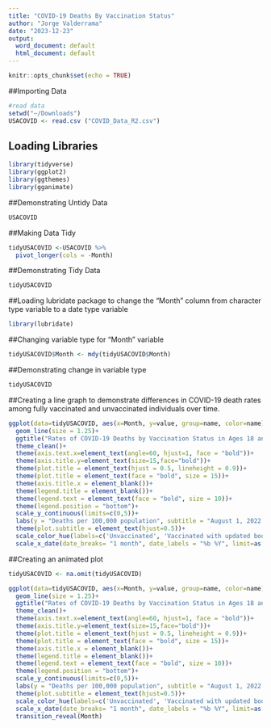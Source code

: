 ```yaml
---
title: "COVID-19 Deaths By Vaccination Status"
author: "Jorge Valderrama"
date: "2023-12-23"
output:
  word_document: default
  html_document: default
---
```


```r
knitr::opts_chunk$set(echo = TRUE)
```

##Importing Data
```r
#read data
setwd("~/Downloads")
USACOVID <- read.csv ("COVID_Data_R2.csv")

```
## Loading Libraries
```r
library(tidyverse)
library(ggplot2)
library(ggthemes)
library(gganimate)

```
##Demonstrating Untidy Data
```r
USACOVID
```
##Making Data Tidy
```r
tidyUSACOVID <-USACOVID %>% 
  pivot_longer(cols = -Month)

```
##Demonstrating Tidy Data
```r
tidyUSACOVID
```
##Loading lubridate package to change the “Month” column from character type variable to a date type variable
```r
library(lubridate)
```
##Changing variable type for “Month” variable
```r
tidyUSACOVID$Month <- mdy(tidyUSACOVID$Month)
```
##Demonstrating change in variable type
```r
tidyUSACOVID
```
##Creating a line graph to demonstrate differences in COVID-19 death rates among fully vaccinated and unvaccinated individuals over time.
```r
ggplot(data=tidyUSACOVID, aes(x=Month, y=value, group=name, color=name))+
  geom_line(size = 1.25)+
  ggtitle("Rates of COVID-19 Deaths by Vaccination Status in Ages 18 and Older")+
  theme_clean()+
  theme(axis.text.x=element_text(angle=60, hjust=1, face = "bold"))+
  theme(axis.title.y=element_text(size=15,face="bold"))+
  theme(plot.title = element_text(hjust = 0.5, lineheight = 0.9))+
  theme(plot.title = element_text(face = "bold", size = 15))+
  theme(axis.title.x = element_blank())+
  theme(legend.title = element_blank())+
  theme(legend.text = element_text(face = "bold", size = 10))+
  theme(legend.position = "bottom")+
  scale_y_continuous(limits=c(0,5))+
  labs(y = "Deaths per 100,000 population", subtitle = "August 1, 2022 - March 26, 2023 (23 U.S. Jurisdictions)")+
  theme(plot.subtitle = element_text(hjust=0.5))+
  scale_color_hue(labels=c('Unvaccinated', 'Vaccinated with updated booster', 'Vaccinated without updated booster'))+
  scale_x_date(date_breaks= "1 month", date_labels = "%b %Y", limit=as.Date(c('2022-08-01', '2023-03-26')), expand=c(0,0))

```
##Creating an animated plot
```r
tidyUSACOVID <- na.omit(tidyUSACOVID)

ggplot(data=tidyUSACOVID, aes(x=Month, y=value, group=name, color=name))+
  geom_line(size = 1.25)+
  ggtitle("Rates of COVID-19 Deaths by Vaccination Status in Ages 18 and Older")+
  theme_clean()+
  theme(axis.text.x=element_text(angle=60, hjust=1, face = "bold"))+
  theme(axis.title.y=element_text(size=15,face="bold"))+
  theme(plot.title = element_text(hjust = 0.5, lineheight = 0.9))+
  theme(plot.title = element_text(face = "bold", size = 15))+
  theme(axis.title.x = element_blank())+
  theme(legend.title = element_blank())+
  theme(legend.text = element_text(face = "bold", size = 10))+
  theme(legend.position = "bottom")+
  scale_y_continuous(limits=c(0,5))+
  labs(y = "Deaths per 100,000 population", subtitle = "August 1, 2022 - March 26, 2023 (23 U.S. Jurisdictions)")+
  theme(plot.subtitle = element_text(hjust=0.5))+
  scale_color_hue(labels=c('Unvaccinated', 'Vaccinated with updated booster', 'Vaccinated without updated booster'))+
  scale_x_date(date_breaks= "1 month", date_labels = "%b %Y", limit=as.Date(c('2022-08-01', '2023-03-26')), expand=c(0,0))+
  transition_reveal(Month)

```

